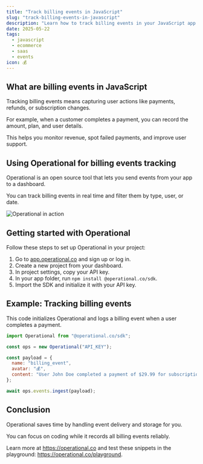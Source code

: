 ```yaml
---
title: "Track billing events in JavaScript"
slug: "track-billing-events-in-javascript"
description: "Learn how to track billing events in your JavaScript app using Operational to monitor transactions, subscriptions, and payment flows effortlessly."
date: 2025-05-22
tags:
  - javascript
  - ecommerce
  - saas
  - events
icon: 💰
---
```


## What are billing events in JavaScript

Tracking billing events means capturing user actions like payments, refunds, or subscription changes.

For example, when a customer completes a payment, you can record the amount, plan, and user details.

This helps you monitor revenue, spot failed payments, and improve user support.

## Using Operational for billing events tracking

Operational is an open source tool that lets you send events from your app to a dashboard.

You can track billing events in real time and filter them by type, user, or date.

![Operational in action](https://operational.co/images/misc/ops-usage.jpg)

## Getting started with Operational

Follow these steps to set up Operational in your project:

1. Go to [app.operational.co](https://app.operational.co) and sign up or log in.
2. Create a new project from your dashboard.
3. In project settings, copy your API key.
4. In your app folder, run `npm install @operational.co/sdk`.
5. Import the SDK and initialize it with your API key.

## Example: Tracking billing events

This code initializes Operational and logs a billing event when a user completes a payment.

```javascript
import Operational from "@operational.co/sdk";

const ops = new Operational("API_KEY");

const payload = {
  name: "billing_event",
  avatar: "💰",
  content: "User John Doe completed a payment of $29.99 for subscription Pro Plan"
};

await ops.events.ingest(payload);
```

## Conclusion

Operational saves time by handling event delivery and storage for you.

You can focus on coding while it records all billing events reliably.

Learn more at https://operational.co and test these snippets in the playground: https://operational.co/playground.
